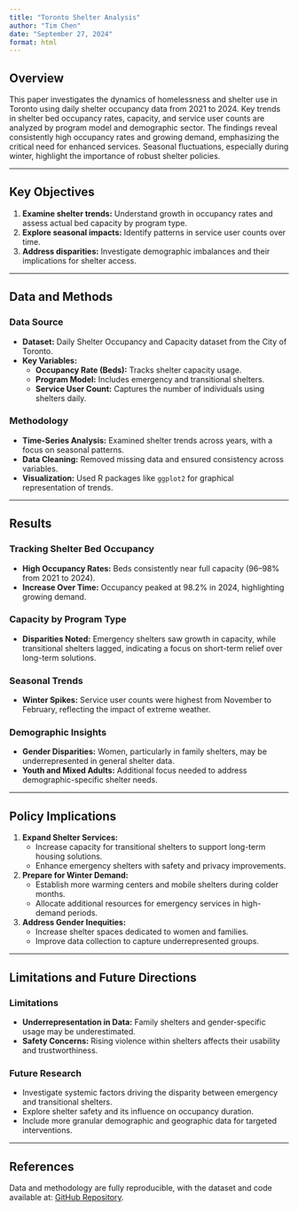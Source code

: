 ```yaml
---
title: "Toronto Shelter Analysis"
author: "Tim Chen"
date: "September 27, 2024"
format: html
---
```


## Overview

This paper investigates the dynamics of homelessness and shelter use in Toronto using daily shelter occupancy data from 2021 to 2024. Key trends in shelter bed occupancy rates, capacity, and service user counts are analyzed by program model and demographic sector. The findings reveal consistently high occupancy rates and growing demand, emphasizing the critical need for enhanced services. Seasonal fluctuations, especially during winter, highlight the importance of robust shelter policies.

---

## Key Objectives

1. **Examine shelter trends:** Understand growth in occupancy rates and assess actual bed capacity by program type.  
2. **Explore seasonal impacts:** Identify patterns in service user counts over time.  
3. **Address disparities:** Investigate demographic imbalances and their implications for shelter access.

---

## Data and Methods

### Data Source
- **Dataset:** Daily Shelter Occupancy and Capacity dataset from the City of Toronto.  
- **Key Variables:**
  - **Occupancy Rate (Beds):** Tracks shelter capacity usage.  
  - **Program Model:** Includes emergency and transitional shelters.  
  - **Service User Count:** Captures the number of individuals using shelters daily.  

### Methodology
- **Time-Series Analysis:** Examined shelter trends across years, with a focus on seasonal patterns.  
- **Data Cleaning:** Removed missing data and ensured consistency across variables.  
- **Visualization:** Used R packages like `ggplot2` for graphical representation of trends.

---

## Results

### Tracking Shelter Bed Occupancy
- **High Occupancy Rates:** Beds consistently near full capacity (96–98% from 2021 to 2024).  
- **Increase Over Time:** Occupancy peaked at 98.2% in 2024, highlighting growing demand.  

### Capacity by Program Type
- **Disparities Noted:** Emergency shelters saw growth in capacity, while transitional shelters lagged, indicating a focus on short-term relief over long-term solutions.  

### Seasonal Trends
- **Winter Spikes:** Service user counts were highest from November to February, reflecting the impact of extreme weather.  

### Demographic Insights
- **Gender Disparities:** Women, particularly in family shelters, may be underrepresented in general shelter data.  
- **Youth and Mixed Adults:** Additional focus needed to address demographic-specific shelter needs.

---

## Policy Implications

1. **Expand Shelter Services:**
   - Increase capacity for transitional shelters to support long-term housing solutions.  
   - Enhance emergency shelters with safety and privacy improvements.  

2. **Prepare for Winter Demand:**
   - Establish more warming centers and mobile shelters during colder months.  
   - Allocate additional resources for emergency services in high-demand periods.  

3. **Address Gender Inequities:**
   - Increase shelter spaces dedicated to women and families.  
   - Improve data collection to capture underrepresented groups.

---

## Limitations and Future Directions

### Limitations
- **Underrepresentation in Data:** Family shelters and gender-specific usage may be underestimated.  
- **Safety Concerns:** Rising violence within shelters affects their usability and trustworthiness.  

### Future Research
- Investigate systemic factors driving the disparity between emergency and transitional shelters.  
- Explore shelter safety and its influence on occupancy duration.  
- Include more granular demographic and geographic data for targeted interventions.

---

## References

Data and methodology are fully reproducible, with the dataset and code available at: [GitHub Repository](https://github.com/timchen0326/toronto-shelter-data).
